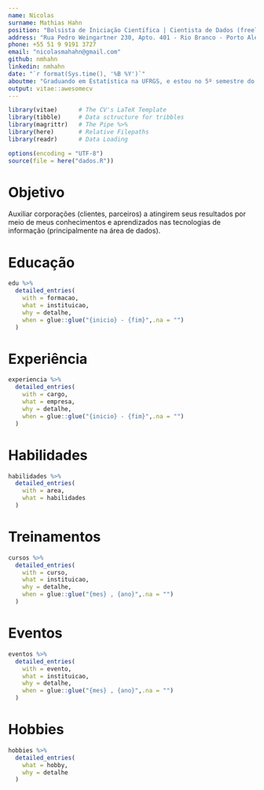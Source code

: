 ```yaml
---
name: Nicolas
surname: Mathias Hahn 
position: "Bolsista de Iniciação Científica | Cientista de Dados (freelancer)"
address: "Rua Pedro Weingartner 230, Apto. 401 - Rio Branco - Porto Alegre - Rs - Brasil"
phone: +55 51 9 9191 3727
email: "nicolasmahahn@gmail.com"
github: nmhahn
linkedin: nmhahn
date: "`r format(Sys.time(), '%B %Y')`"
aboutme: "Graduando em Estatística na UFRGS, e estou no 5º semestre do curso. Perfil Analítico. Tenho afinidade e conhecimentos de programação, visualização de dados e soluções baseadas em descrição e análise de dados."
output: vitae::awesomecv
---
```


```r
library(vitae)      # The CV's LaTeX Template
library(tibble)     # Data sctructure for tribbles
library(magrittr)   # The Pipe %>%
library(here)       # Relative Filepaths
library(readr)      # Data Loading

options(encoding = "UTF-8")
source(file = here("dados.R"))
```

# Objetivo
Auxiliar corporações (clientes, parceiros) a atingirem seus resultados por meio de meus conhecimentos e aprendizados nas tecnologias de informação (principalmente na área de dados). 

# Educação
```r
edu %>%
  detailed_entries(
    with = formacao,
    what = instituicao,
    why = detalhe,
    when = glue::glue("{inicio} - {fim}",.na = "")
  )
```

# Experiência
```r
experiencia %>%
  detailed_entries(
    with = cargo,
    what = empresa,
    why = detalhe,
    when = glue::glue("{inicio} - {fim}",.na = "")
  )
```


# Habilidades
```r
habilidades %>%
  detailed_entries(
    with = area,
    what = habilidades
  )
```


# Treinamentos
```r
cursos %>%
  detailed_entries(
    with = curso,
    what = instituicao,
    why = detalhe,
    when = glue::glue("{mes} , {ano}",.na = "")
  )
```

# Eventos
```r
eventos %>%
  detailed_entries(
    with = evento,
    what = instituicao,
    why = detalhe,
    when = glue::glue("{mes} , {ano}",.na = "")
  )
```


# Hobbies
```r
hobbies %>%
  detailed_entries(
    what = hobby,
    why = detalhe
  )
```
